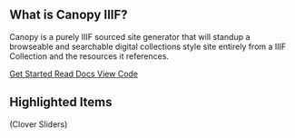 ## What is Canopy IIIF?

Canopy is a purely IIIF sourced site generator that will standup a browseable and searchable digital collections style site entirely from a IIIF Collection and the resources it references.

<div className="mt-4 space-x-2 space-y-2">
  <a href="/getting-started" className="inline-flex items-center px-4 py-2 rounded-md bg-brand-600 text-white hover:bg-brand-700 focus:outline-none focus:ring-2 focus:ring-brand-500">
    Get Started
  </a>
  <a href="/docs" className="inline-flex items-center px-4 py-2 rounded-md border border-slate-300 text-slate-800 hover:bg-slate-50 focus:outline-none focus:ring-2 focus:ring-brand-500">
    Read Docs
  </a>
  <a href="https://github.com/canopy-iiif" className="inline-flex items-center px-4 py-2 rounded-md border border-slate-300 text-slate-800 hover:bg-slate-50 focus:outline-none focus:ring-2 focus:ring-brand-500">
    View Code
  </a>
  </div>

## Highlighted Items

(Clover Sliders)
